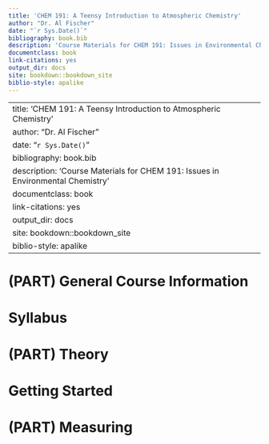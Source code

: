 ```yaml
--- 
title: 'CHEM 191: A Teensy Introduction to Atmospheric Chemistry'
author: "Dr. Al Fischer"
date: "`r Sys.Date()`"
bibliography: book.bib
description: 'Course Materials for CHEM 191: Issues in Environmental Chemistry'
documentclass: book
link-citations: yes
output_dir: docs
site: bookdown::bookdown_site
biblio-style: apalike
---
```

--- 
title: 'CHEM 191: A Teensy Introduction to Atmospheric Chemistry'
author: "Dr. Al Fischer"
date: "`r Sys.Date()`"
bibliography: book.bib
description: 'Course Materials for CHEM 191: Issues in Environmental Chemistry'
documentclass: book
link-citations: yes
output_dir: docs
site: bookdown::bookdown_site
biblio-style: apalike
---

# (PART) General Course Information {-}

# Syllabus

# (PART) Theory {-}

# Getting Started

# (PART) Measuring {-}

<!--chapter:end:index.Rmd-->

